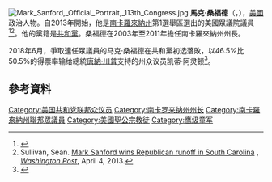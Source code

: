 [[File:Mark_Sanford,_Official_Portrait,_113th_Congress.jpg|thumb]]
'''馬克·桑福德'''（{{lang-en|'''Mark Sanford'''}}，{{bd|1960年|5月28日}}），[[美國|美國]]政治人物。自2013年開始，他是[[南卡羅來納州|南卡羅來納州]]第1選舉區選出的美國眾議院議員<ref>{{Cite web |url=http://www.foxcarolina.com/story/22184869/sanford-colbert-busch-vie-for-congressional-seat |title=AP: Sanford wins 1st District race, beats Colbert Busch |access-date=2016-01-05 |archive-date=2018-08-11 |archive-url=https://web.archive.org/web/20180811111617/http://www.foxcarolina.com/story/22184869/sanford-colbert-busch-vie-for-congressional-seat |dead-url=no }}</ref><ref>Sullivan, Sean. [http://www.washingtonpost.com/blogs/post-politics/wp/2013/04/02/mark-sanford-wins-republican-runoff-in-south-carolina/ Mark Sanford wins Republican runoff in South Carolina] {{Wayback|url=http://www.washingtonpost.com/blogs/post-politics/wp/2013/04/02/mark-sanford-wins-republican-runoff-in-south-carolina/ |date=20150404085207 }}, ''[[Washington_Post|Washington Post]]'', April 4, 2013.</ref>。他的黨籍是[[共和黨_(美國)|共和黨]]。桑福德在2003年至2011年擔任南卡羅來納州州長。

2018年6月，爭取連任眾議員的马克·桑福德在共和黨初选落敗，以46.5%比50.5%的得票率输给總統[[唐納·川普|唐納·川普]]支持的州众议员凯蒂·阿灵顿<ref>{{Cite news |url=https://www.voachinese.com/a/news-trump-critic-ousted-in-sc-race-20180613/4437144.html |title=批评川普的共和党议员在初选中失利 |publisher=美國之音 |date=2018-06-14 |accessdate=2018-06-13 |archive-date=2021-02-27 |archive-url=https://web.archive.org/web/20210227151145/https://www.voachinese.com/a/news-trump-critic-ousted-in-sc-race-20180613/4437144.html |dead-url=no }}</ref>。

== 參考資料 ==
{{reflist}}

{{Authority control}}
{{DEFAULTSORT:Sanford, Mark}}
[[Category:美国共和党联邦众议员|Category:美国共和党联邦众议员]]
[[Category:南卡罗来纳州州长|Category:南卡罗来纳州州长]]
[[Category:南卡羅來納州聯邦眾議員|Category:南卡羅來納州聯邦眾議員]]
[[Category:美國聖公宗教徒|Category:美國聖公宗教徒]]
[[Category:鹰级童军|Category:鹰级童军]]